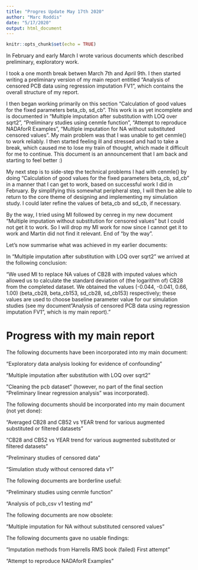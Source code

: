 ```yaml
---
title: "Progres Update May 17th 2020"
author: "Marc Roddis"
date: "5/17/2020"
output: html_document
---
```


```r
knitr::opts_chunk$set(echo = TRUE)
```

In February and early March I wrote various documents which described preliminary, exploratory work.

I took a one month break betwen March 7th and April 9th.  I then started writing a preliminary version of my main report entitled "Analysis of censored PCB data using regression imputation FV1", which contains the overall structure of my report.  

I then began working primarily on this section "Calculation of good values for the fixed parameters beta_cb, sd_cb".  This work is as yet incomplete and is documented in "Multiple imputation after substitution with LOQ over sqrt2", "Preliminary studies using cenmle function", "Attempt to reproduce NADAforR Examples", "Multiple imputation for NA without substituted censored values".  My main problem was that I was unable to get cenmle() to work reliably.  I then started feeling ill and stressed and had to take a break, which caused me to lose my train of thought, which made it difficult for me to continue.   This document is an announcement that I am back and starting to feel better :)

My next step is to side-step the technical problems I had with cenmle() by doing "Calculation of good values for the fixed parameters beta_cb, sd_cb" in a manner that I can get to work, based on successful work I did in February.  By simplifying this somewhat peripheral step, I will then be able to return to the core theme of designing and implementing my simulation study.   I could later refine the values of beta_cb and sd_cb, if necessary.

By the way, I tried using MI followed by cenreg in my new document "Multiple imputation without substitution for censored values" but I could not get it to work.  So I will drop my MI work for now since I cannot get it to work and Martin did not find it relevant.  End of "by the way".

Let's now summarise what was achieved in my earlier documents:

In "Multiple imputation after substitution with LOQ over sqrt2" we arrived at the following conclusion: 

"We used MI to replace NA values of CB28 with imputed values which allowed us to calculate the standard deviation of (the logarithm of) CB28 from the completed dataset.  We obtained the values (-0.044, -0.041, 0.66, 1.00) (beta_cb28, beta_cb153, sd_cb28, sd_cb153) respectively; these values are used to choose baseline parameter value for our simulation studies (see my document "Analysis of censored PCB data using regression imputation FV1", which is my main report)."

# Progress with my main report

The following documents have been incorporated into my main document:

"Exploratory data analysis looking for evidence of confounding"

"Multiple imputation after substitution with LOQ over sqrt2"

"Cleaning the pcb dataset" (however, no part of the final section "Preliminary linear regression analysis" was incorporated).


The following documents should be incorporated into my main document (not yet done):

"Averaged CB28 and CB52 vs YEAR trend for various augmented substituted or filtered datasets"

"CB28 and CB52 vs YEAR trend for various augmented substituted or filtered datasets"

"Preliminary studies of censored data"

"Simulation study without censored data v1"


The following documents are borderline useful:

"Preliminary studies using cenmle function"

"Analysis of pcb_csv v1 testing md"

The following documents are now obsolete:

"Multiple imputation for NA without substituted censored values"

The following documents gave no usable findings:

"Imputation methods from Harrells RMS book (failed) First attempt"

"Attempt to reproduce NADAforR Examples"



